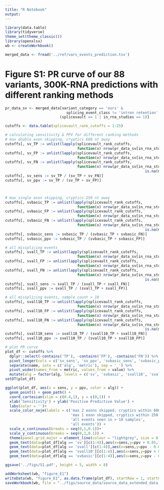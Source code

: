 ```yaml
---
title: "R Notebook"
output: 
---
```



```r
library(data.table)
library(tidyverse)
theme_set(theme_classic())
library(openxlsx)
wb <- createWorkbook()
```

```r
merged_data <- fread('../ref/vars_events_prediction.tsv')
```


# Figure S1: PR curve of our 88 variants, 300K-RNA predictions with different ranking methods
```r
pr_data_sv <- merged_data[variant_category == 'ours' & 
                            splicing_event_class != 'intron retention' &
                         (splicevault == 1 | in_rna_studies == 1)]

cutoffs <- data.table(splicevault_rank_cutoffs = 1:25)

# calculating sensitivity & PPV for different ranking methods
# max double exon skipping, cryptics 600 nt away
cutoffs[, sv_TP := unlist(lapply(splicevault_rank_cutoffs, 
                                 function(x) nrow(pr_data_sv[in_rna_studies == 1 & missplicing_event_rank_simple <= x])))]
cutoffs[, sv_FP := unlist(lapply(splicevault_rank_cutoffs, 
                                 function(x) nrow(pr_data_sv[in_rna_studies == 0 & missplicing_event_rank_simple <= x])))]
cutoffs[, sv_FN := unlist(lapply(splicevault_rank_cutoffs, 
                                 function(x) nrow(pr_data_sv[in_rna_studies == 1 & (missplicing_event_rank_simple > x |
                                                                is.na(missplicing_event_rank_simple))])))]
cutoffs[, sv_sens := sv_TP / (sv_TP + sv_FN)]
cutoffs[, sv_ppv := sv_TP / (sv_TP + sv_FP)]



# max single exon skipping, cryptics 250 nt away
cutoffs[, svbasic_TP := unlist(lapply(splicevault_rank_cutoffs, 
                                 function(x) nrow(pr_data_sv[in_rna_studies == 1 & missplicing_event_rank_basic <= x])))]
cutoffs[, svbasic_FP := unlist(lapply(splicevault_rank_cutoffs, 
                                 function(x) nrow(pr_data_sv[in_rna_studies == 0 & missplicing_event_rank_basic <= x])))]
cutoffs[, svbasic_FN := unlist(lapply(splicevault_rank_cutoffs, 
                                 function(x) nrow(pr_data_sv[in_rna_studies == 1 & (missplicing_event_rank_basic > x |
                                                                is.na(missplicing_event_rank_basic))])))]
cutoffs[, svbasic_sens := svbasic_TP / (svbasic_TP + svbasic_FN)]
cutoffs[, svbasic_ppv := svbasic_TP / (svbasic_TP + svbasic_FP)]

# all missplicing events
cutoffs[, svall_TP := unlist(lapply(splicevault_rank_cutoffs, 
                                 function(x) nrow(pr_data_sv[in_rna_studies == 1 & missplicing_event_rank <= x])))]
cutoffs[, svall_FP := unlist(lapply(splicevault_rank_cutoffs, 
                                 function(x) nrow(pr_data_sv[in_rna_studies == 0 & missplicing_event_rank <= x])))]
cutoffs[, svall_FN := unlist(lapply(splicevault_rank_cutoffs, 
                                 function(x) nrow(pr_data_sv[in_rna_studies == 1 & (missplicing_event_rank > x |
                                                                is.na(missplicing_event_rank))])))]
cutoffs[, svall_sens := svall_TP / (svall_TP + svall_FN)]
cutoffs[, svall_ppv := svall_TP / (svall_TP + svall_FP)]

# all missplicing events, sample count > 10
cutoffs[, svall10_TP := unlist(lapply(splicevault_rank_cutoffs, 
                                 function(x) nrow(pr_data_sv[in_rna_studies == 1 & missplicing_event_rank <= x & sample_count > 10])))]
cutoffs[, svall10_FP := unlist(lapply(splicevault_rank_cutoffs, 
                                 function(x) nrow(pr_data_sv[in_rna_studies == 0 & missplicing_event_rank <= x & sample_count > 10])))]
cutoffs[, svall10_FN := unlist(lapply(splicevault_rank_cutoffs, 
                                 function(x) nrow(pr_data_sv[in_rna_studies == 1 & (missplicing_event_rank > x |
                                                                is.na(missplicing_event_rank) | sample_count <= 10)])))]
cutoffs[, svall10_sens := svall10_TP / (svall10_TP + svall10_FN)]
cutoffs[, svall10_ppv := svall10_TP / (svall10_TP + svall10_FP)]
```

```r
# plot PR curve
plot_df <- cutoffs %>%
  dplyr::select(-contains('TP'), -contains('FP'), -contains('FN')) %>%
  pivot_longer(cols = c('sv_sens', 'sv_ppv', 'svbasic_sens', 'svbasic_ppv', 'svall_sens', 'svall_ppv', 'svall10_sens', 'svall10_ppv')) %>%
  separate(name, into = c('alg', 'metric'), sep = '_') %>%
  pivot_wider(names_from = metric, values_from = value) %>%
  mutate(alg = factor(alg, levels = c('sv', 'svbasic', 'svall10', 'svall')))
setDT(plot_df)

ggplot(plot_df, aes(x = sens, y = ppv, color = alg)) +
  geom_point() + geom_path() +
  coord_cartesian(xlim = c(0.4,1), y = c(0,1)) +
  xlab('Sensitivity') + ylab('Positive Predictive Value') +
  labs(color = '')+
  scale_color_nejm(labels = c('max 2 exons skipped, cryptics within 600 nt',
                              'max 1 exon skipped, cryptics within 250 nt',
                              'all events seen in > 10 samples',
                              'all events')) +
  scale_x_continuous(breaks = seq(0,1,0.1))+
  scale_y_continuous(breaks = seq(0,1,0.1)) +
  theme(panel.grid.major = element_line(colour = "lightgrey", size = 0.1)) +
  geom_text(data=plot_df[alg == 'sv'][c(1:4)],aes(x=sens,y=ppv + 0.05,label=splicevault_rank_cutoffs), color='#ae4532')+
  geom_text(data=plot_df[alg == 'svall'][c(1:4)],aes(x=sens,y=ppv - 0.05,label=splicevault_rank_cutoffs), color='#418454')+
  geom_text(data=plot_df[alg == 'svall10'][c(1:4)],aes(x=sens,y=ppv + 0.05,label=splicevault_rank_cutoffs), color='#d68a3d')+
  geom_text(data=plot_df[alg == 'svbasic'][c(1:4)],aes(x=sens,y=ppv - 0.05,label=splicevault_rank_cutoffs), color='#2e76b3')

ggsave('../figs/S1.pdf', height = 5, width = 8)

addWorksheet(wb, "figure_E1")
writeData(wb, "figure_E1", as.data.frame(plot_df), startRow = 1, startCol = 1)
saveWorkbook(wb, file = "../figs/source_data/source_data_extended_data_fig_1.xlsx", overwrite = TRUE)

```


